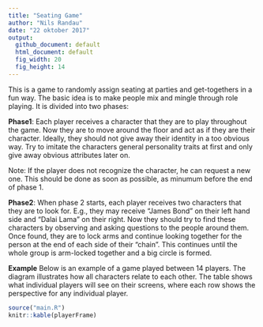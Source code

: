 ```yaml
---
title: "Seating Game"
author: "Nils Randau"
date: "22 oktober 2017"
output:
  github_document: default
  html_document: default
  fig_width: 20 
  fig_height: 14
---
```


This is a game to randomly assign seating at parties and get-togethers in a fun way. The basic idea is to make people mix and mingle through role playing. It is divided into two phases:

<b>Phase1</b>:
Each player receives a character that they are to play throughout the game. Now they are to move around the floor and act as if they are their character. Ideally, they should not give away their identity in a too obvious way. Try to imitate the characters general personality traits at first and only give away obvious attributes later on.

Note: If the player does not recognize the character, he can request a new one. This should be done as soon as possible, as minumum before the end of phase 1.

<b>Phase2</b>:
When phase 2 starts, each player receives two characters that they are to look for. E.g., they may receive "James Bond" on their left hand side and "Dalai Lama" on their right. Now they should try to find these characters by observing and asking questions to the people around them. Once found, they are to lock arms and continue looking together for the person at the end of each side of their "chain". This continues until the whole group is arm-locked together and a big circle is formed.

<b>Example</b>
Below is an example of a game played between 14 players. The diagram illustrates how all characters relate to each other. The table shows what individual players will see on their screens, where each row shows the perspective for any individual player.

```r
source("main.R")
knitr::kable(playerFrame)
```
